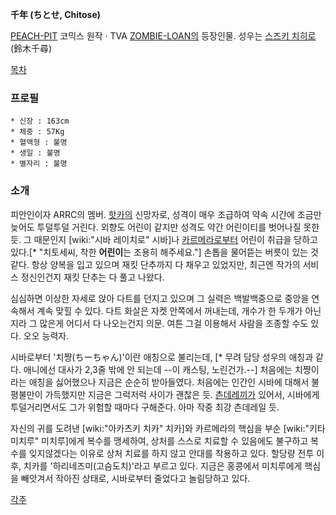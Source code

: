 '''千年 (ちとせ, Chitose)'''

[[PEACH-PIT]] 코믹스 원작 · TVA [[ZOMBIE-LOAN]]의 등장인물.
성우는 [[스즈키 치히로]](鈴木千尋)

[[목차]]
=== 프로필 ===
 * 신장 : 163cm
 * 체중 : 57Kg
 * 혈액형 : 불명
 * 생일 : 불명
 * 별자리 : 불명

=== 소개 ===
피안인이자 ARRC의 멤버.
[[핫카]]의 신망자로, 성격이 매우 조급하여 약속 시간에 조금만 늦어도 투덜투덜 거린다. 외향도 어린이 같지만 성격도 약간 어린이티를 벗어나질 못한듯. 그 때문인지 [wiki:"시바 레이치로" 시바]나 [[카르메라]]로부터 어린이 취급을 당하고 있다.[* "치토세씨, 착한 '''어린이'''는 조용히 해주세요."] 손톱을 물어뜯는 버릇이 있는 것 같다. 항상 양복을 입고 있으며 재킷 단추까지 다 채우고 있었지만, 최근엔 작가의 서비스 정신인건지 재킷 단추는 다 풀고 나왔다.

심심하면 이상한 자세로 앉아 다트를 던지고 있으며 그 실력은 백발백중으로 중앙을 연속해서 계속 맞힐 수 있다. 다트 화살은 자켓 안쪽에서 꺼내는데, 개수가 한 두개가 아닌지라 그 많은게 어디서 다 나오는건지 의문. 여튼 그걸 이용해서 사람을 조종할 수도 있다. 오오 능력자.

시바로부터 '치쨩(ちーちゃん)'이란 애칭으로 불리는데, [* 무려 담당 성우의 애칭과 같다. 애니에선 대사가 2,3줄 밖에 안 되는데 --이 캐스팅, 노린건가.--] 처음에는 치쨩이라는 애칭을 싫어했으나 지금은 순순히 받아들였다. 처음에는 인간인 시바에 대해서 불평불만이 가득했지만 지금은 그럭저럭 사이가 괜찮은 듯. [[츤데레]]끼가 있어서, 시바에게 투덜거리면서도 그가 위험할 때마다 구해준다. 아마 작중 최강 츤데레일 듯.

자신의 귀를 도려낸 [wiki:"아카츠키 치카" 치카]와 카르메라의 핵심을 부순 [wiki:"키타 미치루" 미치루]에게 복수를 맹세하여, 상처를 스스로 치료할 수 있음에도 불구하고 복수를 잊지않겠다는 이유로 상처 치료를 하지 않고 안대를 착용하고 있다. 할당량 전투 이후, 치카를 '하리네즈미(고슴도치)'라고 부르고 있다. 지금은 홍콩에서 미치루에게 핵심을 빼앗겨서 작아진 상태로, 시바로부터 줄었다고 놀림당하고 있다.

[[각주]]
